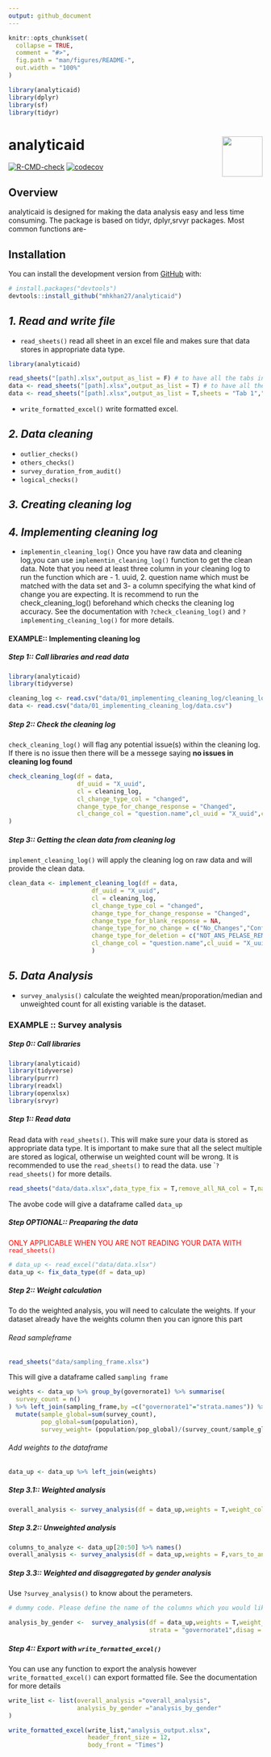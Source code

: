```yaml
---
output: github_document
---
```




```r
knitr::opts_chunk$set(
  collapse = TRUE,
  comment = "#>",
  fig.path = "man/figures/README-",
  out.width = "100%"
)
```


```r
library(analyticaid)
library(dplyr)
library(sf)
library(tidyr)
```
# analyticaid <img src='man/figures/analyticaid.png' align="right" height="80.5" />


<!-- badges: start -->
[![R-CMD-check](https://github.com/mhkhan27/analyticaid/actions/workflows/R-CMD-check.yaml/badge.svg)](https://github.com/mhkhan27/analyticaid/actions/workflows/R-CMD-check.yaml)
[![codecov](https://codecov.io/gh/mhkhan27/analyticaid/branch/master/graph/badge.svg?token=99gpTJv9Rz)](https://codecov.io/gh/mhkhan27/analyticaid)

<!-- badges: end -->


## Overview
analyticaid is designed for making the data analysis easy and less time consuming. The package is based on tidyr, dplyr,srvyr packages. Most common functions are- 

## Installation

You can install the development version from [GitHub](https://github.com/) with:

``` r
# install.packages("devtools")
devtools::install_github("mhkhan27/analyticaid")

```


***1. Read and write file***
----

* `read_sheets()` read all sheet in an excel file and makes sure that data stores in appropriate data type. 

``` r
library(analyticaid)

read_sheets("[path].xlsx",output_as_list = F) # to have all the tabs in your r environment as individual dataframe. 
data <- read_sheets("[path].xlsx",output_as_list = T) # to have all the tabs in a list 
data <- read_sheets("[path].xlsx",output_as_list = T,sheets = "Tab 1","Tab 2") # to have ONLY `Tab 1` and `Tab 2` in a list 

```

* `write_formatted_excel()` write formatted excel.

***2. Data cleaning***
----

* `outlier_checks()` 
* `others_checks()`
* `survey_duration_from_audit()`
* `logical_checks()`


***3. Creating cleaning log***
----


***4. Implementing cleaning log***
----

* `implementin_cleaning_log()` Once you have raw data and cleaning log,you can use `implementin_cleaning_log()` function to get the clean data. Note that you need at least three column in your cleaning log to run the function which are - 1. uuid, 2. question name which must be matched with the data set and 3- a column specifying the what kind of change you are expecting. It is recommend to run the check_cleaning_log() beforehand which checks the cleaning log accuracy. See the documentation with `?check_cleaning_log()` and `?implementing_cleaning_log()` for more details. 

#### EXAMPLE:: Implementing cleaning log 

##### Step 1:: Call libraries and read data
``` r
library(analyticaid)
library(tidyverse)

cleaning_log <- read.csv("data/01_implementing_cleaning_log/cleaning_log.csv")
data <- read.csv("data/01_implementing_cleaning_log/data.csv")

```

##### Step 2:: Check the cleaning log 

`check_cleaning_log()` will flag any potential issue(s) within the cleaning log. If there is no issue then there will be a messege saying **no issues in cleaning log found**

``` r
check_cleaning_log(df = data,
                   df_uuid = "X_uuid",
                   cl = cleaning_log,
                   cl_change_type_col = "changed",
                   change_type_for_change_response = "Changed",
                   cl_change_col = "question.name",cl_uuid = "X_uuid",cl_new_val = "new.value"
)

```
##### Step 3:: Getting the clean data from cleaning log 

`implement_cleaning_log()` will apply the cleaning log on raw data and will provide the clean data.  

``` r
clean_data <- implement_cleaning_log(df = data,
                       df_uuid = "X_uuid",
                       cl = cleaning_log,
                       cl_change_type_col = "changed",
                       change_type_for_change_response = "Changed",
                       change_type_for_blank_response = NA,
                       change_type_for_no_change = c("No_Changes","Confirmed"),
                       change_type_for_deletion = c("NOT_ANS_PELASE_REMOVE", "From must be deleted"),
                       cl_change_col = "question.name",cl_uuid = "X_uuid",cl_new_val = "new.value"
                       )

```


***5. Data Analysis***
---
* `survey_analysis()` calculate the weighted mean/proporation/median and unweighted count for all existing variable is the dataset. 



### EXAMPLE :: Survey analysis 

##### Step 0:: Call libraries

``` r
library(analyticaid)
library(tidyverse)
library(purrr)
library(readxl)
library(openxlsx)
library(srvyr)


```




##### Step 1:: Read data
Read data with `read_sheets()`. This will make sure your data is stored as appropriate data type. It is important to make sure that all the select multiple are stored as logical, otherwise un weighted count will be wrong. It is recommended to use the `read_sheets()` to read the data. use ``?read_sheets()` for more details. 

``` r
read_sheets("data/data.xlsx",data_type_fix = T,remove_all_NA_col = T,na_strings = c("NA",""," "))
```
The avobe code will give a dataframe  called `data_up`



##### Step OPTIONAL:: Preaparing the data

<span style="color: red;">ONLY APPLICABLE WHEN YOU ARE NOT READING YOUR DATA WITH `read_sheets()`</span>

``` r
# data_up <- read_excel("data/data.xlsx")
data_up <- fix_data_type(df = data_up)
```


##### Step 2:: Weight calculation
To do the weighted analysis, you will need to calculate the weights. If your dataset already have the weights column then you can ignore this part

###### Read sampleframe
``` r
read_sheets("data/sampling_frame.xlsx")

```


This will give a dataframe called `sampling frame`

``` r
weights <- data_up %>% group_by(governorate1) %>% summarise(
  survey_count = n()
) %>% left_join(sampling_frame,by =c("governorate1"="strata.names")) %>% 
  mutate(sample_global=sum(survey_count),
         pop_global=sum(population),
         survey_weight= (population/pop_global)/(survey_count/sample_global)) %>% select(governorate1,survey_weight)

```



###### Add weights to the dataframe
``` r
data_up <- data_up %>% left_join(weights)
```





##### Step 3.1:: Weighted analysis

``` r
overall_analysis <- survey_analysis(df = data_up,weights = T,weight_column = "survey_weight",strata = "governorate1")

```

##### Step 3.2:: Unweighted analysis

``` r
columns_to_analyze <- data_up[20:50] %>% names() 
overall_analysis <- survey_analysis(df = data_up,weights = F,vars_to_analyze = columns_to_analyze )

```

##### Step 3.3:: Weighted and disaggregated by gender analysis

Use `?survey_analysis()` to know about the perameters. 

``` r
# dummy code. Please define the name of the columns which you would like to analyze. Default will analyze all the variables exist in the dataset. 

analysis_by_gender <-  survey_analysis(df = data_up,weights = T,weight_column = "survey_weight",vars_to_analyze = columns_to_analyze,
                                       strata = "governorate1",disag = c("va_child_income","gender_speaker"))
```



##### Step 4:: Export with `write_formatted_excel()`
You can use any function to export the analysis however `write_formatted_excel()` can export formatted file. See the documentation for more details

``` r
write_list <- list(overall_analysis ="overall_analysis",
                   analysis_by_gender ="analysis_by_gender"
)

write_formatted_excel(write_list,"analysis_output.xlsx",
                      header_front_size = 12,
                      body_front = "Times")
```




